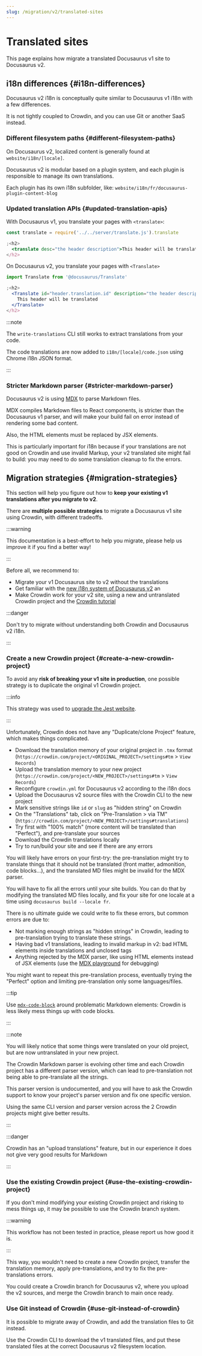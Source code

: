```yaml
---
slug: /migration/v2/translated-sites
---
```


# Translated sites

This page explains how migrate a translated Docusaurus v1 site to Docusaurus v2.

## i18n differences {#i18n-differences}

Docusaurus v2 i18n is conceptually quite similar to Docusaurus v1 i18n with a few differences.

It is not tightly coupled to Crowdin, and you can use Git or another SaaS instead.

### Different filesystem paths {#different-filesystem-paths}

On Docusaurus v2, localized content is generally found at `website/i18n/[locale]`.

Docusaurus v2 is modular based on a plugin system, and each plugin is responsible to manage its own translations.

Each plugin has its own i18n subfolder, like: `website/i18n/fr/docusaurus-plugin-content-blog`

### Updated translation APIs {#updated-translation-apis}

With Docusaurus v1, you translate your pages with `<translate>`:

```jsx
const translate = require('../../server/translate.js').translate

;<h2>
  <translate desc="the header description">This header will be translated</translate>
</h2>
```

On Docusaurus v2, you translate your pages with `<Translate>`

```jsx
import Translate from '@docusaurus/Translate'

;<h2>
  <Translate id="header.translation.id" description="the header description">
    This header will be translated
  </Translate>
</h2>
```

:::note

The `write-translations` CLI still works to extract translations from your code.

The code translations are now added to `i18n/[locale]/code.json` using Chrome i18n JSON format.

:::

### Stricter Markdown parser {#stricter-markdown-parser}

Docusaurus v2 is using [MDX](https://mdxjs.com/) to parse Markdown files.

MDX compiles Markdown files to React components, is stricter than the Docusaurus v1 parser, and will make your build fail on error instead of rendering some bad content.

Also, the HTML elements must be replaced by JSX elements.

This is particularly important for i18n because if your translations are not good on Crowdin and use invalid Markup, your v2 translated site might fail to build: you may need to do some translation cleanup to fix the errors.

## Migration strategies {#migration-strategies}

This section will help you figure out how to **keep your existing v1 translations after you migrate to v2**.

There are **multiple possible strategies** to migrate a Docusaurus v1 site using Crowdin, with different tradeoffs.

:::warning

This documentation is a best-effort to help you migrate, please help us improve it if you find a better way!

:::

Before all, we recommend to:

- Migrate your v1 Docusaurus site to v2 without the translations
- Get familiar with the [new i18n system of Docusaurus v2](../../i18n/i18n-introduction.mdx) an
- Make Crowdin work for your v2 site, using a new and untranslated Crowdin project and the [Crowdin tutorial](../../i18n/i18n-crowdin.mdx)

:::danger

Don't try to migrate without understanding both Crowdin and Docusaurus v2 i18n.

:::

### Create a new Crowdin project {#create-a-new-crowdin-project}

To avoid any **risk of breaking your v1 site in production**, one possible strategy is to duplicate the original v1 Crowdin project.

:::info

This strategy was used to [upgrade the Jest website](https://jestjs.io/blog/2021/03/09/jest-website-upgrade).

:::

Unfortunately, Crowdin does not have any "Duplicate/clone Project" feature, which makes things complicated.

- Download the translation memory of your original project in `.tmx` format (`https://crowdin.com/project/<ORIGINAL_PROJECT>/settings#tm` > `View Records`)
- Upload the translation memory to your new project (`https://crowdin.com/project/<NEW_PROJECT>/settings#tm` > `View Records`)
- Reconfigure `crowdin.yml` for Docusaurus v2 according to the i18n docs
- Upload the Docusaurus v2 source files with the Crowdin CLI to the new project
- Mark sensitive strings like `id` or `slug` as "hidden string" on Crowdin
- On the "Translations" tab, click on "Pre-Translation > via TM" (`https://crowdin.com/project/<NEW_PROJECT>/settings#translations`)
- Try first with "100% match" (more content will be translated than "Perfect"), and pre-translate your sources
- Download the Crowdin translations locally
- Try to run/build your site and see if there are any errors

You will likely have errors on your first-try: the pre-translation might try to translate things that it should not be translated (front matter, admonition, code blocks...), and the translated MD files might be invalid for the MDX parser.

You will have to fix all the errors until your site builds. You can do that by modifying the translated MD files locally, and fix your site for one locale at a time using `docusaurus build --locale fr`.

There is no ultimate guide we could write to fix these errors, but common errors are due to:

- Not marking enough strings as "hidden strings" in Crowdin, leading to pre-translation trying to translate these strings.
- Having bad v1 translations, leading to invalid markup in v2: bad HTML elements inside translations and unclosed tags
- Anything rejected by the MDX parser, like using HTML elements instead of JSX elements (use the [MDX playground](https://mdxjs.com/playground/) for debugging)

You might want to repeat this pre-translation process, eventually trying the "Perfect" option and limiting pre-translation only some languages/files.

:::tip

Use [`mdx-code-block`](../../i18n/i18n-crowdin.mdx#mdx-solutions) around problematic Markdown elements: Crowdin is less likely mess things up with code blocks.

:::

:::note

You will likely notice that some things were translated on your old project, but are now untranslated in your new project.

The Crowdin Markdown parser is evolving other time and each Crowdin project has a different parser version, which can lead to pre-translation not being able to pre-translate all the strings.

This parser version is undocumented, and you will have to ask the Crowdin support to know your project's parser version and fix one specific version.

Using the same CLI version and parser version across the 2 Crowdin projects might give better results.

:::

:::danger

Crowdin has an "upload translations" feature, but in our experience it does not give very good results for Markdown

:::

### Use the existing Crowdin project {#use-the-existing-crowdin-project}

If you don't mind modifying your existing Crowdin project and risking to mess things up, it may be possible to use the Crowdin branch system.

:::warning

This workflow has not been tested in practice, please report us how good it is.

:::

This way, you wouldn't need to create a new Crowdin project, transfer the translation memory, apply pre-translations, and try to fix the pre-translations errors.

You could create a Crowdin branch for Docusaurus v2, where you upload the v2 sources, and merge the Crowdin branch to main once ready.

### Use Git instead of Crowdin {#use-git-instead-of-crowdin}

It is possible to migrate away of Crowdin, and add the translation files to Git instead.

Use the Crowdin CLI to download the v1 translated files, and put these translated files at the correct Docusaurus v2 filesystem location.
